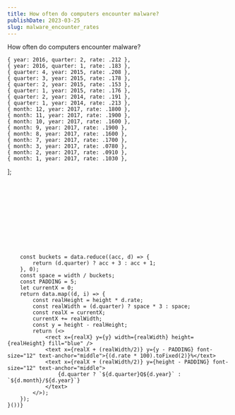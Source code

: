 ```yaml
---
title: How often do computers encounter malware?
publishDate: 2023-03-25
slug: malware_encounter_rates
---
```


How often do computers encounter malware?

    { year: 2016, quarter: 2, rate: .212 },
    { year: 2016, quarter: 1, rate: .183 },
    { quarter: 4, year: 2015, rate: .208 },
    { quarter: 3, year: 2015, rate: .178 },
    { quarter: 2, year: 2015, rate: .153 },
    { quarter: 1, year: 2015, rate: .176 },
    { quarter: 2, year: 2014, rate: .191 },
    { quarter: 1, year: 2014, rate: .213 },
    { month: 12, year: 2017, rate: .1800 },
    { month: 11, year: 2017, rate: .1900 },
    { month: 10, year: 2017, rate: .1600 },
    { month: 9, year: 2017, rate: .1900 },
    { month: 8, year: 2017, rate: .1600 },
    { month: 7, year: 2017, rate: .1700 },
    { month: 3, year: 2017, rate: .0780 },
    { month: 2, year: 2017, rate: .0910 },
    { month: 1, year: 2017, rate: .1030 },
];

<svg
    version="1.1"
    width={width} height={height}
    xmlns="http://www.w3.org/2000/svg">
    {(function(){
        // Render the data
        data.sort((a, b) => { return (a.year * 12 + a.quarter * 3 + a.month) - (b.year * 12 + b.quarter * 3 + b.month); });

        const buckets = data.reduce((acc, d) => {
            return (d.quarter) ? acc + 3 : acc + 1;
        }, 0);
        const space = width / buckets;
        const PADDING = 5;
        let currentX = 0;
        return data.map((d, i) => {
            const realHeight = height * d.rate;
            const realWidth = (d.quarter) ? space * 3 : space;
            const realX = currentX;
            currentX += realWidth;
            const y = height - realHeight;
            return (<>
                <rect x={realX} y={y} width={realWidth} height={realHeight} fill="blue" />
                <text x={realX + (realWidth/2)} y={y - PADDING} font-size="12" text-anchor="middle">{(d.rate * 100).toFixed(2)}%</text>
                <text x={realX + (realWidth/2)} y={height - PADDING} font-size="12" text-anchor="middle">
                    {d.quarter ? `${d.quarter}Q${d.year}` : `${d.month}/${d.year}`}
                </text>
            </>);
        });
    }())}
</svg>